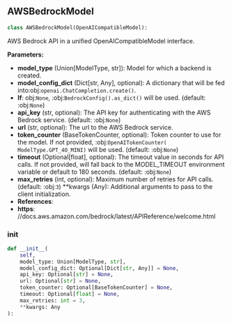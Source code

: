 <a id="camel.models.aws_bedrock_model"></a>

<a id="camel.models.aws_bedrock_model.AWSBedrockModel"></a>

## AWSBedrockModel

```python
class AWSBedrockModel(OpenAICompatibleModel):
```

AWS Bedrock API in a unified OpenAICompatibleModel interface.

**Parameters:**

- **model_type** (Union[ModelType, str]): Model for which a backend is created.
- **model_config_dict** (Dict[str, Any], optional): A dictionary that will be fed into:obj:`openai.ChatCompletion.create()`.
- **If**: obj:`None`, :obj:`BedrockConfig().as_dict()` will be used. (default: :obj:`None`)
- **api_key** (str, optional): The API key for authenticating with the AWS Bedrock service. (default: :obj:`None`)
- **url** (str, optional): The url to the AWS Bedrock service.
- **token_counter** (BaseTokenCounter, optional): Token counter to use for the model. If not provided, :obj:`OpenAITokenCounter( ModelType.GPT_4O_MINI)` will be used. (default: :obj:`None`)
- **timeout** (Optional[float], optional): The timeout value in seconds for API calls. If not provided, will fall back to the MODEL_TIMEOUT environment variable or default to 180 seconds. (default: :obj:`None`)
- **max_retries** (int, optional): Maximum number of retries for API calls. (default: :obj:`3`) **kwargs (Any): Additional arguments to pass to the client initialization.
- **References**: 
- **https**: //docs.aws.amazon.com/bedrock/latest/APIReference/welcome.html

<a id="camel.models.aws_bedrock_model.AWSBedrockModel.__init__"></a>

### __init__

```python
def __init__(
    self,
    model_type: Union[ModelType, str],
    model_config_dict: Optional[Dict[str, Any]] = None,
    api_key: Optional[str] = None,
    url: Optional[str] = None,
    token_counter: Optional[BaseTokenCounter] = None,
    timeout: Optional[float] = None,
    max_retries: int = 3,
    **kwargs: Any
):
```
